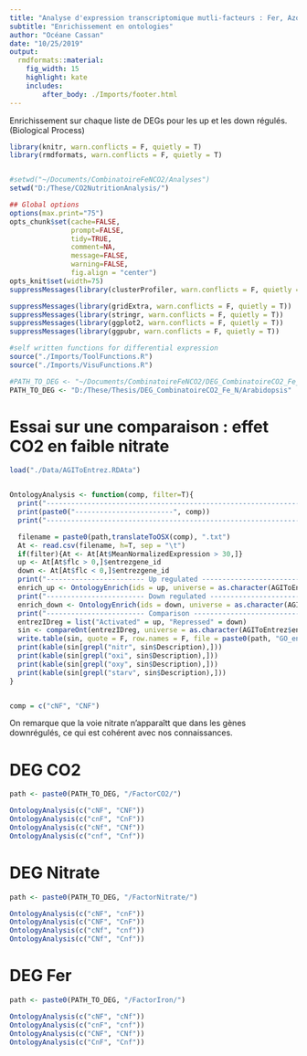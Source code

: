 ---
title: "Analyse d'expression transcriptomique mutli-facteurs : Fer, Azote et CO2"
subtitle: "Enrichissement en ontologies"
author: "Océane Cassan"
date: "10/25/2019"
output: 
  rmdformats::material:
    fig_width: 15
    highlight: kate
    includes:
        after_body: ./Imports/footer.html
---

Enrichissement sur chaque liste de DEGs pour les up et les down régulés.  (Biological Process)

```{r knitr_init, echo=FALSE, cache=FALSE}
library(knitr, warn.conflicts = F, quietly = T)
library(rmdformats, warn.conflicts = F, quietly = T)


#setwd("~/Documents/CombinatoireFeNCO2/Analyses")
setwd("D:/These/CO2NutritionAnalysis/")

## Global options
options(max.print="75")
opts_chunk$set(cache=FALSE,
               prompt=FALSE,
               tidy=TRUE,
               comment=NA,
               message=FALSE,
               warning=FALSE,
               fig.align = "center")
opts_knit$set(width=75)
suppressMessages(library(clusterProfiler, warn.conflicts = F, quietly = T))

suppressMessages(library(gridExtra, warn.conflicts = F, quietly = T))
suppressMessages(library(stringr, warn.conflicts = F, quietly = T))
suppressMessages(library(ggplot2, warn.conflicts = F, quietly = T))
suppressMessages(library(ggpubr, warn.conflicts = F, quietly = T))

#self written functions for differential expression
source("./Imports/ToolFunctions.R")
source("./Imports/VisuFunctions.R")

#PATH_TO_DEG <- "~/Documents/CombinatoireFeNCO2/DEG_CombinatoireCO2_Fe_N/Arabidopsis/"
PATH_TO_DEG <- "D:/These/Thesis/DEG_CombinatoireCO2_Fe_N/Arabidopsis"
```

# Essai sur une comparaison : effet CO2 en faible nitrate

```{r}
load("./Data/AGIToEntrez.RDAta")


OntologyAnalysis <- function(comp, filter=T){
  print("----------------------------------------------------------------")
  print(paste0("------------------------", comp))
  print("----------------------------------------------------------------")

  filename = paste0(path,translateToOSX(comp), ".txt")
  At <- read.csv(filename, h=T, sep = "\t")
  if(filter){At <- At[At$MeanNormalizedExpression > 30,]}
  up <- At[At$flc > 0,]$entrezgene_id
  down <- At[At$flc < 0,]$entrezgene_id
  print("------------------------ Up regulated --------------------------")
  enrich_up <- OntologyEnrich(ids = up, universe = as.character(AGIToEntrez$entrezgene_id))
  print("------------------------ Down regulated --------------------------")
  enrich_down <- OntologyEnrich(ids = down, universe = as.character(AGIToEntrez$entrezgene_id))
  print("------------------------ Comparison --------------------------")
  entrezIDreg = list("Activated" = up, "Repressed" = down)
  sin <- compareOnt(entrezIDreg, universe = as.character(AGIToEntrez$entrezgene_id))
  write.table(sin, quote = F, row.names = F, file = paste0(path, "GO_enrich_",translateToOSX(comp), '_simi0.65_filter.txt'), sep = '\t')
  print(kable(sin[grepl("nitr", sin$Description),]))
  print(kable(sin[grepl("oxi", sin$Description),]))
  print(kable(sin[grepl("oxy", sin$Description),]))
  print(kable(sin[grepl("starv", sin$Description),]))
}


comp = c("cNF", "CNF")
```

On remarque que la voie nitrate n'apparaîtt que dans les gènes downrégulés, ce qui est cohérent avec nos connaissances. 

# DEG CO2

```{r co2}
path <- paste0(PATH_TO_DEG, "/FactorCO2/")

OntologyAnalysis(c("cNF", "CNF"))
OntologyAnalysis(c("cnF", "CnF"))
OntologyAnalysis(c("cNf", "CNf"))
OntologyAnalysis(c("cnf", "Cnf"))
```

# DEG Nitrate

```{r nitrate}
path <- paste0(PATH_TO_DEG, "/FactorNitrate/")

OntologyAnalysis(c("cNF", "cnF"))
OntologyAnalysis(c("CNF", "CnF"))
OntologyAnalysis(c("cNf", "cnf"))
OntologyAnalysis(c("CNf", "Cnf"))
```


# DEG Fer

```{r fer}
path <- paste0(PATH_TO_DEG, "/FactorIron/")

OntologyAnalysis(c("cNF", "cNf"))
OntologyAnalysis(c("cnF", "cnf"))
OntologyAnalysis(c("CNF", "CNf"))
OntologyAnalysis(c("CnF", "Cnf"))
```

<!-- # Ajout des données d'expression -->

<!-- ```{r co2} -->
<!-- path <- paste0(PATH_TO_DEG, "/FactorCO2/") -->

<!-- filterGenes(c("cNF", "CNF")) -->
<!-- filterGenes(c("cnF", "CnF")) -->
<!-- filterGenes(c("cNf", "CNf")) -->
<!-- filterGenes(c("cnf", "Cnf")) -->
<!-- ``` -->

<!-- # DEG Nitrate -->

<!-- ```{r nitrate} -->
<!-- path <- paste0(PATH_TO_DEG, "/FactorNitrate/") -->

<!-- filterGenes(c("cNF", "cnF")) -->
<!-- filterGenes(c("CNF", "CnF")) -->
<!-- filterGenes(c("cNf", "cnf")) -->
<!-- filterGenes(c("CNf", "Cnf")) -->
<!-- ``` -->

<!-- # DEG Fer -->

<!-- ```{r fer} -->
<!-- path <- paste0(PATH_TO_DEG, "/FactorIron/") -->

<!-- filterGenes(c("cNF", "cNf")) -->
<!-- filterGenes(c("cnF", "cnf")) -->
<!-- filterGenes(c("CNF", "CNf")) -->
<!-- filterGenes(c("CnF", "Cnf")) -->
<!-- ``` -->


